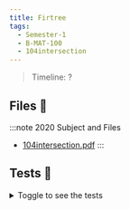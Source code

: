```yaml
---
title: Firtree
tags:
  - Semester-1
  - B-MAT-100
  - 104intersection
---
```

> Timeline: ?


## Files 📂

:::note 2020 Subject and Files
- [104intersection.pdf](https://github.com/Studio-17/Epitech-Subjects/raw/main/Semester-1/B-MAT-100/104intersection/104intersection.pdf)
:::

## Tests 🤖
<details>
  <summary>Toggle to see the tests</summary>
  <div>
Yo
  </div>
</details>


